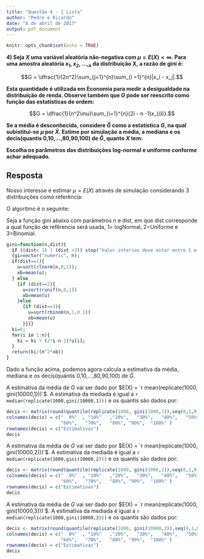 ```yaml
---
title: "Questão 4 - 1 Lista"
author: "Pedro e Ricardo"
date: "8 de abril de 2017"
output: pdf_document
---
```


```r
knitr::opts_chunk$set(echo = TRUE)
```

**4) Seja $X$ uma variável aleatória não-negativa com $\mu = E(X) < \infty$. Para uma amostra aleatória $x_1, x_2, \ldots, _n$ da distribuição X, a razão de gini é: **

$$G = \dfrac{1}{2n^2}\sum_{j=1}^{n}\sum_{i =1}^{n}|x_i - x_j|.$$

**Esta quantidade é utilizada em Economia para medir a desigualdade na distribuição de renda. Observe  também que $G$ pode ser reescrito como função das estatísticas de ordem:**

$$G = \dfrac{1}{n^2\mu}\sum_{i=1}^{n}(2i - n -1)x_{(i)}.$$

**Se a média é desconhecida, considere $\hat G$ como a estatística $G$, na qual subistitui-se $\mu$ por $\bar X$. Estime por simulação a média, a mediana e os decis(quantis 0,10,...,80,90,100) de $\hat G$, quanto $X$ tem: **


\begin{itemize}
\item[a.] Distribuição lognormal;
\item[b.] Distribuição Uniforme;
\item[c.] Distribuição Bernoulli(0,1).
\end{itemize}

**Escolha os parâmetros das distribuições log-normal e uniforme conforme achar adequado.**


## Resposta
Nosso interesse é estimar $\mu = E(X)$ através de simulação considerando $3$ distribuições como referência:

\begin{itemize}
\item[a.] $X \sim lognormal(0,1)$;
\item[b.] $X \sim Uniforme(0,1)$;
\item[c.] $X \sim Binomial(1,0,1)$.
\end{itemize}

O algoritmo é o seguinte:
\begin{itemize}
\item[1] Gerar $10^6$ valores da distribuição;
\item[2] Ordena estes valores;
\item[3] Substitui os valores ordenados na função $G$.
\item[4] Calcula-se a média;
\item[5] Repete este processo $n$ vezes;
\item[6] Calcula-se a média das médias.
\end{itemize}


 Seja a função gini abaixo com parâmetros n e dist, em que dist corresponde a qual função de refêrencia será usada, 1= logNormal, 2=Uniforme e 3=Binomial.
```r

gini=function(n,dist){
  if ((dist< 1) | (dist >3)) stop("Valor interios deve estar entre 1 e 3!")
  {gi=vector("numeric", n);
  if(dist==1){
    u=sort(rlnorm(n,0,1));
    xb=mean(u);
  } else 
    {if (dist==2){
      u=sort(runif(n,0,1))
      xb=mean(u)  
    }else 
      {if (dist==3){
        u=sort(rbinom(n,1,0.1))
        xb=mean(u)  
      }}}} 
  ki=0;
  for(i in 1:n){
    ki = ki + (2*i-n-1)*u[i];
  }
  return(ki/(n^2*xb))
}
```

Dado a função acima, podemos agora calcula a estimativa da média, mediana e os decis(quantis 0,10,...,80,90,100) de $\hat G$. 

\begin{itemize}
\item Seja $X \sim Lognormal(0,1)$
\end{itemize}

A estimativa da média de $G$ vai ser dado por $E(X) = `r mean(replicate(1000, gini(10000,1)))`$. A estimativa da mediada é igual a `r median(replicate(1000,gini(10000,1)))` e os quantis são dados por:

```r
decis <- matrix(round(quantile(replicate(1000, gini(1000,1)),seq(0,1,0.1)), 2), ncol = 11 )
colnames(decis) = c("  0%"  , "10%"   ,"20%",   "30%",   "40%",   "50%",
                    "60%",   "70%",   "80%", "90%",  "100%" )
rownames(decis) = c("Estimativas")
decis
```


\begin{itemize}
\item Seja $X \sim Uniforme(0,1)$
\end{itemize}

A estimativa da média de $G$ vai ser dado por $E(X) = `r mean(replicate(1000, gini(10000,2)))`$. A estimativa da mediada é igual a `r median(replicate(1000,gini(10000,2)))` e os quantis são dados por:

```r
decis <- matrix(round(quantile(replicate(1000, gini(1000,2)),seq(0,1,0.1)), 2), ncol = 11 )
colnames(decis) = c("  0%"  , "10%"   ,"20%",   "30%",   "40%",   "50%", 
                    "60%",   "70%",   "80%", "90%",  "100%" )
rownames(decis) = c("Estimativas")
decis
```

\begin{itemize}
\item Seja $X \sim Binomial(1,0.1)$
\end{itemize}

A estimativa da média de $G$ vai ser dado por $E(X) = `r mean(replicate(1000, gini(10000,3)))`$. A estimativa da mediada é igual a `r median(replicate(1000,gini(10000,3)))` e os quantis são dados por:

```r
decis <- matrix(round(quantile(replicate(1000, gini(10000,3)),seq(0,1,0.1)), 2), ncol = 11 )
colnames(decis) = c("  0%"  , "10%"   ,"20%",   "30%",   "40%",   "50%",
                    "60%",   "70%",   "80%", "90%",  "100%" )
rownames(decis) = c("Estimativas")
decis
```
